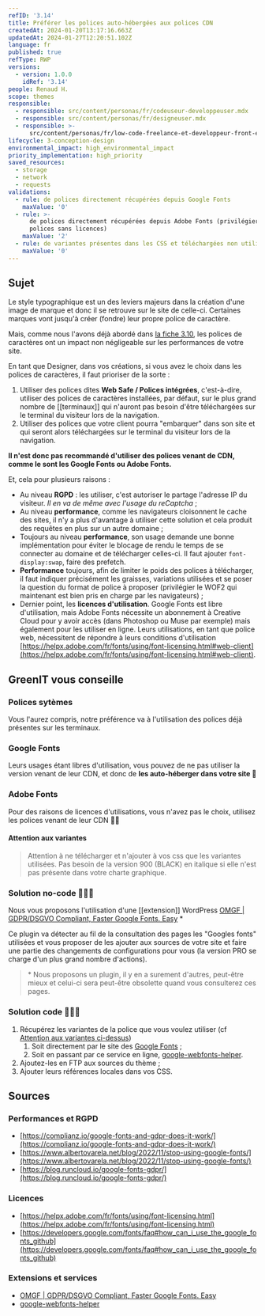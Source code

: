 ```yaml
---
refID: '3.14'
title: Préférer les polices auto-hébergées aux polices CDN
createdAt: 2024-01-20T13:17:16.663Z
updatedAt: 2024-01-27T12:20:51.102Z
language: fr
published: true
refType: RWP
versions:
  - version: 1.0.0
    idRef: '3.14'
people: Renaud H.
scope: themes
responsible:
  - responsible: src/content/personas/fr/codeuseur-developpeuser.mdx
  - responsible: src/content/personas/fr/designeuser.mdx
  - responsible: >-
      src/content/personas/fr/low-code-freelance-et-developpeur-front-end-d-agences.mdx
lifecycle: 3-conception-design
environmental_impact: high_environmental_impact
priority_implementation: high_priority
saved_resources:
  - storage
  - network
  - requests
validations:
  - rule: de polices directement récupérées depuis Google Fonts
    maxValue: '0'
  - rule: >-
      de polices directement récupérées depuis Adobe Fonts (privilégier les
      polices sans licences)
    maxValue: '2'
  - rule: de variantes présentes dans les CSS et téléchargées non utilisées
    maxValue: '0'
---
```


## Sujet

Le style typographique est un des leviers majeurs dans la création d'une image de marque et donc il se retrouve sur le site de celle-ci. Certaines marques vont jusqu'à créer (fondre) leur propre police de caractère.

Mais, comme nous l'avons déjà abordé dans [la fiche 3.10](WP_3.10-utiliser-des-polices-de-caracteres-standards.md), les polices de caractères ont un impact non négligeable sur les performances de votre site.

En tant que Designer, dans vos créations, si vous avez le choix dans les polices de caractères, il faut prioriser de la sorte :

1. Utiliser des polices dites **Web Safe / Polices intégrées**, c'est-à-dire, utiliser des polices de caractères installées, par défaut, sur le plus grand nombre de \[\[terminaux]] qui n'auront pas besoin d'être téléchargées sur le terminal du visiteur lors de la navigation.
2. Utiliser des polices que votre client pourra "embarquer" dans son site et qui seront alors téléchargées sur le terminal du visiteur lors de la navigation.

**Il n'est donc pas recommandé d'utiliser des polices venant de CDN, comme le sont les Google Fonts ou Adobe Fonts.**

Et, cela pour plusieurs raisons :

- Au niveau **RGPD** : les utiliser, c'est autoriser le partage l'adresse IP du visiteur. _Il en va de même avec l'usage du reCaptcha_ ;
- Au niveau **performance**, comme les navigateurs cloisonnent le cache des sites, il n'y a plus d'avantage à utiliser cette solution et cela produit des requêtes en plus sur un autre domaine ;
- Toujours au niveau **performance**, son usage demande une bonne implémentation pour éviter le blocage de rendu le temps de se connecter au domaine et de télécharger celles-ci. Il faut ajouter `font-display:swap`, faire des prefetch.
- **Performance** toujours, afin de limiter le poids des polices à télécharger, il faut indiquer précisément les graisses, variations utilisées et se poser la question du format de police à proposer (privilégier le WOF2 qui maintenant est bien pris en charge par les navigateurs) ;
- Dernier point, les **licences d'utilisation**. Google Fonts est libre d'utilisation, mais Adobe Fonts nécessite un abonnement à Creative Cloud pour y avoir accès (dans Photoshop ou Muse par exemple) mais également pour les utiliser en ligne. Leurs utilisations, en tant que police web, nécessitent de répondre à leurs conditions d'utilisation [https://helpx.adobe.com/fr/fonts/using/font-licensing.html#web-client](https://helpx.adobe.com/fr/fonts/using/font-licensing.html#web-client).

## GreenIT vous conseille

### Polices sytèmes

Vous l'aurez compris, notre préférence va à l'utilisation des polices déjà présentes sur les terminaux.

### Google Fonts

Leurs usages étant libres d'utilisation, vous pouvez de ne pas utiliser la version venant de leur CDN, et donc de **les auto-héberger dans votre site 🎉**

### Adobe Fonts

Pour des raisons de licences d'utilisations, vous n'avez pas le choix, utilisez les polices venant de leur CDN 🤷‍♂️

#### Attention aux variantes

> Attention à ne télécharger et n'ajouter à vos css que les variantes utilisées. Pas besoin de la version 900 (BLACK) en italique si elle n'est pas présente dans votre charte graphique.

### Solution no-code 🌱🌱🌱

Nous vous proposons l'utilisation d'une \[\[extension]] WordPress [OMGF | GDPR/DSGVO Compliant, Faster Google Fonts. Easy](https://wordpress.org/plugins/host-webfonts-local/) \*

Ce plugin va détecter au fil de la consultation des pages les "Googles fonts" utilisées et vous proposer de les ajouter aux sources de votre site et faire une partie des changements de configurations pour vous (la version PRO se charge d'un plus grand nombre d'actions).

> \* Nous proposons un plugin, il y en a surement d'autres, peut-être mieux et celui-ci sera peut-être obsolette quand vous consulterez ces pages.

### Solution code 🌱🌱🌱

1. Récupérez les variantes de la police que vous voulez utiliser (cf [Attention aux variantes ci-dessus](#attention-aux-variantes))
   1. Soit directement par le site des [Google Fonts](https://fonts.google.com/) ;
   2. Soit en passant par ce service en ligne, [google-webfonts-helper](https://gwfh.mranftl.com/fonts).
2. Ajoutez-les en FTP aux sources du thème ;
3. Ajouter leurs références locales dans vos CSS.

## Sources

### Performances et RGPD

- [https://complianz.io/google-fonts-and-gdpr-does-it-work/](https://complianz.io/google-fonts-and-gdpr-does-it-work/)
- [https://www.albertovarela.net/blog/2022/11/stop-using-google-fonts/](https://www.albertovarela.net/blog/2022/11/stop-using-google-fonts/)
- [https://blog.runcloud.io/google-fonts-gdpr/](https://blog.runcloud.io/google-fonts-gdpr/)

### Licences

- [https://helpx.adobe.com/fr/fonts/using/font-licensing.html](https://helpx.adobe.com/fr/fonts/using/font-licensing.html)
- [https://developers.google.com/fonts/faq#how_can_i_use_the_google_fonts_github](https://developers.google.com/fonts/faq#how_can_i_use_the_google_fonts_github)

### Extensions et services

- [OMGF | GDPR/DSGVO Compliant, Faster Google Fonts. Easy](https://wordpress.org/plugins/host-webfonts-local/)
- [google-webfonts-helper](https://gwfh.mranftl.com/fonts)
